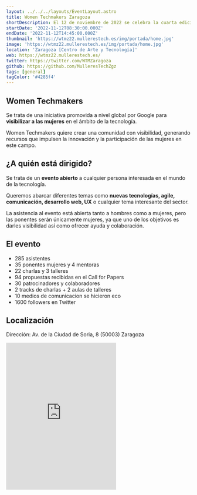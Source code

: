 ```yaml
---
layout: ../../../layouts/EventLayout.astro
title: Women Techmakers Zaragoza
shortDescription: El 12 de noviembre de 2022 se celebra la cuarta edición del evento Women Techmakers en Zaragoza. Women Techmakers es de una iniciativa promovida a nivel global por Google para visibilizar a las mujeres en el ámbito de la tecnología. Este evento quiere crear una comunidad con visibilidad, generando recursos que impulsen la innovación y la participación de las mujeres en este campo.
startDate: '2022-11-12T08:30:00.000Z'
endDate: '2022-11-12T14:45:00.000Z'
thumbnail: 'https://wtmz22.mullerestech.es/img/portada/home.jpg'
image: 'https://wtmz22.mullerestech.es/img/portada/home.jpg'
location: 'Zaragoza [Centro de Arte y Tecnología]'
web: https://wtmz22.mullerestech.es/
twitter: https://twitter.com/WTMZaragoza
github: https://github.com/MulleresTechZgz
tags: [general]
tagColor: '#4285f4'
---
```


## Women Techmakers

Se trata de una iniciativa promovida a nivel global por Google para **visibilizar a las mujeres** en el ámbito de la tecnología.

Women Techmakers quiere crear una comunidad con visibilidad, generando recursos que impulsen la innovación y la participación de las mujeres en este campo.

## ¿A quién está dirigido?

Se trata de un **evento abierto** a cualquier persona interesada en el mundo de la tecnología.

Queremos abarcar diferentes temas como **nuevas tecnologías, agile, comunicación, desarrollo web, UX** o cualquier tema interesante del sector.

La asistencia al evento está abierta tanto a hombres como a mujeres, pero las ponentes serán únicamente mujeres, ya que uno de los objetivos es darles visibilidad así como ofrecer ayuda y colaboración.

## El evento

- 285 asistentes
- 35 ponentes mujeres y 4 mentoras
- 22 charlas y 3 talleres
- 94 propuestas recibidas en el Call for Papers
- 30 patrocinadores y colaboradores
- 2 tracks de charlas + 2 aulas de talleres
- 10 medios de comunicacion se hicieron eco
- 1600 followers en Twitter

## Localización

Dirección: Av. de la Ciudad de Soria, 8 (50003) Zaragoza

<iframe className="w-full mt-4" height="400" src="https://www.google.com/maps/embed?pb=!1m18!1m12!1m3!1d2980.8313381244366!2d-0.9094249837997486!3d41.65938598705047!2m3!1f0!2f0!3f0!3m2!1i1024!2i768!4f13.1!3m3!1m2!1s0xd596b4aded0f4d1%3A0x12f8c30f1a51a61f!2sETOPIA%20Centro%20de%20Arte%20y%20Tecnolog%C3%ADa!5e0!3m2!1ses!2ses!4v1664861946276!5m2!1ses!2ses" style="border:0;" allowfullscreen="" loading="lazy" referrerpolicy="no-referrer-when-downgrade"></iframe>

